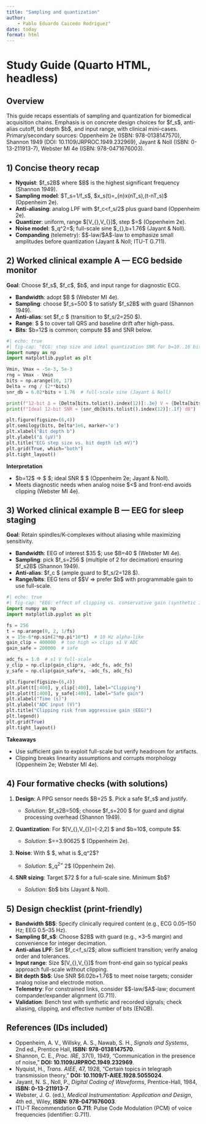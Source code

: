 ```yaml
---
title: "Sampling and quantization"
author: 
    - Pablo Eduardo Caicedo Rodríguez"
date: today
format: html
---
```


# Study Guide (Quarto HTML, headless)

## Overview

This guide recaps essentials of sampling and quantization for biomedical acquisition chains. Emphasis is on concrete design choices for \$f\_s\$, anti-alias cutoff, bit depth \$b\$, and input range, with clinical mini-cases. Primary/secondary sources: Oppenheim 2e (ISBN: 978-0138147570), Shannon 1949 (DOI: 10.1109/JRPROC.1949.232969), Jayant & Noll (ISBN: 0-13-211913-7), Webster MI 4e (ISBN: 978-0471676003).

## 1) Concise theory recap

* **Nyquist**: \$f\_s\ge 2B\$ where \$B\$ is the highest significant frequency (Shannon 1949).
* **Sampling model**: \$T\_s=1/f\_s\$, \$x\_s(t)=\sum\_{n}x(nT\_s),\delta(t-nT\_s)\$ (Oppenheim 2e).
* **Anti-aliasing**: analog LPF with \$f\_c\<f\_s/2\$ plus guard band (Oppenheim 2e).
* **Quantizer**: uniform, range $\[V\_{\min},V\_{\max}]\$, step \$\Delta=\dfrac{V\_{\max}-V\_{\min}}{2^b}\$ (Oppenheim 2e).
* **Noise model**: \$\sigma\_q^2=\dfrac{\Delta^2}{12}\$; full-scale sine \$\mathrm{SNR}\_{\mathrm{dB}}\approx 6.02,b+1.76\$ (Jayant & Noll).
* **Companding** (telemetry): \$\mu\$-law/\$A\$-law to emphasize small amplitudes before quantization (Jayant & Noll; ITU-T G.711).

## 2) Worked clinical example A — ECG bedside monitor

**Goal**: Choose \$f\_s\$, \$f\_c\$, \$b\$, and input range for diagnostic ECG.

* **Bandwidth**: adopt \$B\approx 150\ \mathrm{Hz}\$ (Webster MI 4e).
* **Sampling**: choose \$f\_s=500\ \mathrm{Hz}\$ to satisfy \$f\_s\ge 2B\$ with guard (Shannon 1949).
* **Anti-alias**: set \$f\_c\approx 175\ \mathrm{Hz}\$ (transition to \$f\_s/2=250\ \mathrm{Hz}\$).
* **Range**: \$\pm 5\ \mathrm{mV}\$ to cover tall QRS and baseline drift after high-pass.
* **Bits**: \$b=12\$ is common; compute \$\Delta\$ and SNR below.

```python
#| echo: true
#| fig-cap: "ECG: step size and ideal quantization SNR for b=10..16 bits, ±5 mV range."
import numpy as np
import matplotlib.pyplot as plt

Vmin, Vmax = -5e-3, 5e-3
rng = Vmax - Vmin
bits = np.arange(10, 17)
Delta = rng / (2**bits)
snr_db = 6.02*bits + 1.76  # full-scale sine (Jayant & Noll)

print(f"12-bit Δ = {Delta[bits.tolist().index(12)]:.3e} V ≈ {Delta[bits.tolist().index(12)]*1e6:.2f} μV")
print(f"Ideal 12-bit SNR ≈ {snr_db[bits.tolist().index(12)]:.1f} dB")

plt.figure(figsize=(6,4))
plt.semilogy(bits, Delta*1e6, marker='o')
plt.xlabel("Bit depth b")
plt.ylabel("Δ (μV)")
plt.title("ECG step size vs. bit depth (±5 mV)")
plt.grid(True, which="both")
plt.tight_layout()
```

**Interpretation**

* \$b=12\$ ⇒ \$\Delta\approx 2.44\ \mu\mathrm{V}\$; ideal SNR \$\approx 74\ \mathrm{dB}\$ (Oppenheim 2e; Jayant & Noll).
* Meets diagnostic needs when analog noise \$<\Delta\$ and front-end avoids clipping (Webster MI 4e).

## 3) Worked clinical example B — EEG for sleep staging

**Goal**: Retain spindles/K-complexes without aliasing while maximizing sensitivity.

* **Bandwidth**: EEG of interest \$\approx 0.5\text{–}35\ \mathrm{Hz}\$; use \$B=40\ \mathrm{Hz}\$ (Webster MI 4e).
* **Sampling**: pick \$f\_s=256\ \mathrm{Hz}\$ (multiple of 2 for decimation) ensuring \$f\_s\ge 2B\$ (Shannon 1949).
* **Anti-alias**: \$f\_c\approx 100\ \mathrm{Hz}\$ (ample guard to \$f\_s/2=128\ \mathrm{Hz}\$).
* **Range/bits**: EEG tens of \$\mu\$V ⇒ prefer \$b\ge 16\$ with programmable gain to use full-scale.

```python
#| echo: true
#| fig-cap: "EEG: effect of clipping vs. conservative gain (synthetic 15 μV wave)."
import numpy as np
import matplotlib.pyplot as plt

fs = 256
t = np.arange(0, 2, 1/fs)
x = 15e-6*np.sin(2*np.pi*10*t)  # 10 Hz alpha-like
gain_clip = 400000  # too high => clips ±1 V ADC
gain_safe = 200000  # safe

adc_fs = 1.0  # ±1 V full-scale
y_clip = np.clip(gain_clip*x, -adc_fs, adc_fs)
y_safe = np.clip(gain_safe*x, -adc_fs, adc_fs)

plt.figure(figsize=(6,4))
plt.plot(t[:400], y_clip[:400], label="Clipping")
plt.plot(t[:400], y_safe[:400], label="Safe gain")
plt.xlabel("Time (s)")
plt.ylabel("ADC input (V)")
plt.title("Clipping risk from aggressive gain (EEG)")
plt.legend()
plt.grid(True)
plt.tight_layout()
```

**Takeaways**

* Use sufficient gain to exploit full-scale but verify headroom for artifacts.
* Clipping breaks linearity assumptions and corrupts morphology (Oppenheim 2e; Webster MI 4e).

## 4) Four formative checks (with solutions)

1. **Design**: A PPG sensor needs \$B=25\ \mathrm{Hz}\$. Pick a safe \$f\_s\$ and justify.

   * *Solution*: \$f\_s\ge 2B=50\$; choose \$f\_s=200\ \mathrm{Hz}\$ for guard and digital processing overhead (Shannon 1949).
2. **Quantization**: For $\[V\_{\min},V\_{\max}]=\[-2,2]\ \mathrm{V}\$ and \$b=10\$, compute \$\Delta\$.

   * *Solution*: \$\Delta=\dfrac{4}{1024}=3.90625\ \mathrm{mV}\$ (Oppenheim 2e).
3. **Noise**: With \$\Delta=1\ \mathrm{mV}\$, what is \$\sigma\_q^2\$?

   * *Solution*: \$\sigma\_q^2=\dfrac{(1\ \mathrm{mV})^2}{12}\approx 0.0833\ \mu\mathrm{V}^2\$ (Oppenheim 2e).
4. **SNR sizing**: Target \$72\ \mathrm{dB}\$ for a full-scale sine. Minimum \$b\$?

   * *Solution*: \$b\approx\frac{72-1.76}{6.02}\approx 11.7\Rightarrow 12\$ bits (Jayant & Noll).

## 5) Design checklist (print-friendly)

* **Bandwidth \$B\$**: Specify clinically required content (e.g., ECG 0.05–150 Hz; EEG 0.5–35 Hz).
* **Sampling \$f\_s\$**: Choose \$\ge 2B\$ with guard (e.g., ×3–5 margin) and convenience for integer decimation.
* **Anti-alias LPF**: Set \$f\_c\<f\_s/2\$; allow sufficient transition; verify analog order and tolerances.
* **Input range**: Size $\[V\_{\min},V\_{\max}]\$ from front-end gain so typical peaks approach full-scale without clipping.
* **Bit depth \$b\$**: Use SNR \$\approx 6.02b+1.76\$ to meet noise targets; consider analog noise and electrode motion.
* **Telemetry**: For constrained links, consider \$\mu\$-law/\$A\$-law; document compander/expander alignment (G.711).
* **Validation**: Bench test with synthetic and recorded signals; check aliasing, clipping, and effective number of bits (ENOB).

## References (IDs included)

* Oppenheim, A. V., Willsky, A. S., Nawab, S. H., *Signals and Systems*, 2nd ed., Prentice Hall, **ISBN: 978-0138147570**.
* Shannon, C. E., *Proc. IRE*, 37(1), 1949, “Communication in the presence of noise,” **DOI: 10.1109/JRPROC.1949.232969**.
* Nyquist, H., *Trans. AIEE*, 47, 1928, “Certain topics in telegraph transmission theory,” **DOI: 10.1109/T-AIEE.1928.5055024**.
* Jayant, N. S., Noll, P., *Digital Coding of Waveforms*, Prentice-Hall, 1984, **ISBN: 0-13-211913-7**.
* Webster, J. G. (ed.), *Medical Instrumentation: Application and Design*, 4th ed., Wiley, **ISBN: 978-0471676003**.
* ITU-T Recommendation **G.711**: Pulse Code Modulation (PCM) of voice frequencies (identifier: G.711).

